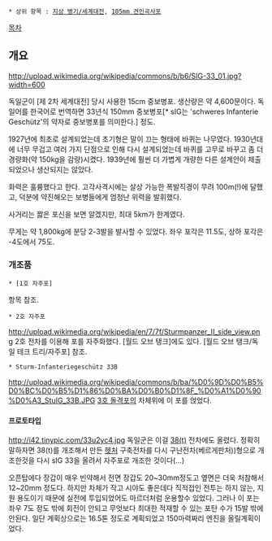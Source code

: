  * 상위 항목 : [[지상 병기/세계대전]], [[105mm 견인곡사포]]

[[목차]]
== 개요 ==
http://upload.wikimedia.org/wikipedia/commons/b/b6/SIG-33_01.jpg?width=600

독일군이 [제 2차 세계대전] 당시 사용한 15cm 중보병포. 생산량은 약 4,600문이다. 독일어를 한국어로 번역하면 33년식 150mm 중보병포[* sIG는 'schweres Infanterie Geschütz'의 약자로 중보병포를 의미한다.] 정도. 

1927년에 최초로 설계되었는데 초기형은 말이 끄는 형태에 바퀴는 나무였다. 1930년대에 너무 무겁고 여러 가지 단점으로 인해 다시 설계되었는데 바퀴를 고무로 바꾸고 좀 더 경량화(약 150kg을 감량)시켰다. 1939년에 훨씬 더 가볍게 개량한 다른 설계안이 제출되었으나 생산되지는 않았다. 

화력은 훌륭했다고 한다. 고각사격시에는 살상 가능한 폭발직경이 무려 100m(!)에 달했고, 덕분에 약진해오는 보병들에게 엄청난 위력을 발휘했다.

사거리는 짫은 포신을 보면 알겠지만, 최대 5km가 한계였다.

무게는 약 1,800kg에 분당 2-3발을 발사할 수 있었다. 좌우 포각은 11.5도, 상하 포각은 -4도에서 75도. 

=== 개조품 ===
 * [1호 자주포]
항목 참조.
 * 2호 자주포
http://upload.wikimedia.org/wikipedia/en/7/7f/Sturmpanzer_II_side_view.png
2호 전차를 이용해 포를 자주화했다. [월드 오브 탱크]에도 있다. [월드 오브 탱크/독일 테크 트리/자주포] 참조.
 * Sturm-Infanteriegeschütz 33B
http://upload.wikimedia.org/wikipedia/commons/b/ba/%D0%9D%D0%B5%D0%BC%D0%B5%D1%86%D0%BA%D0%B0%D1%8F_%D0%A1%D0%90%D0%A3_StuIG_33B.JPG
[[3호 돌격포]]의 차체위에 이 포를 얹었다.
==== 프로토타입 ====
http://i42.tinypic.com/33u2yc4.jpg
독일군은 이걸 [[38(t)]] 전차에도 올렸다. 정확히 말하자면 38(t)를 개조해서 만든 [[헷처]] 구축전차를 다시 구난전차(베르게판처))형으로 개조한것을 다시 sIG 33을 올려서 자주포로 개조한 것이다(...)

오픈탑에다 장갑이 매우 빈약해서 전면 장갑도 20~30mm정도고 옆면은 더욱 처참해서 12~20mm 정도다. 하지만 차체가 작고 시야도 좋은데다 직적접인 전투는 하지 않는, 지원 용도이기 때문에 실전에 투입되었어도 마르더처럼 운용할수 있었다. 그러나 이 포는 좌우 7도 정도 밖에 회전이 안되고 무엇보다 최대한 적재할 수 있는 포탄 수가 15발 밖에 안된다. 일단 계획상으로는 16.5톤 정도로 계획되었고 150마력짜리 엔진을 올릴계획이었다.  

